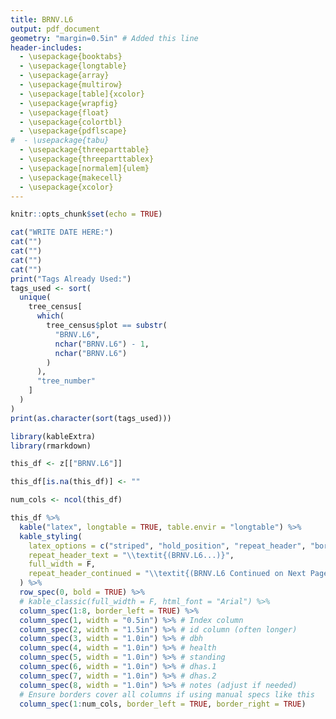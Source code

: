 ```yaml
---
title: BRNV.L6
output: pdf_document
geometry: "margin=0.5in" # Added this line
header-includes:
  - \usepackage{booktabs}
  - \usepackage{longtable}
  - \usepackage{array}
  - \usepackage{multirow}
  - \usepackage[table]{xcolor}
  - \usepackage{wrapfig}
  - \usepackage{float}
  - \usepackage{colortbl}
  - \usepackage{pdflscape}
#  - \usepackage{tabu}
  - \usepackage{threeparttable}
  - \usepackage{threeparttablex}
  - \usepackage[normalem]{ulem}
  - \usepackage{makecell}
  - \usepackage{xcolor}
---
```



```r
knitr::opts_chunk$set(echo = TRUE)
```

```r
cat("WRITE DATE HERE:")
cat("")
cat("")
cat("")
cat("")
print("Tags Already Used:")
tags_used <- sort(
  unique(
    tree_census[
      which(
        tree_census$plot == substr(
          "BRNV.L6",
          nchar("BRNV.L6") - 1,
          nchar("BRNV.L6")
        )
      ),
      "tree_number"
    ]
  )
)
print(as.character(sort(tags_used)))
```

```r
library(kableExtra)
library(rmarkdown)

this_df <- z[["BRNV.L6"]]

this_df[is.na(this_df)] <- ""

num_cols <- ncol(this_df)

this_df %>%
  kable("latex", longtable = TRUE, table.envir = "longtable") %>%
  kable_styling(
    latex_options = c("striped", "hold_position", "repeat_header", "bordered"),
    repeat_header_text = "\\textit{(BRNV.L6...)}",
    full_width = F,
    repeat_header_continued = "\\textit{(BRNV.L6 Continued on Next Page...)}"
  ) %>%
  row_spec(0, bold = TRUE) %>%
  # kable_classic(full_width = F, html_font = "Arial") %>%
  column_spec(1:8, border_left = TRUE) %>%
  column_spec(1, width = "0.5in") %>% # Index column
  column_spec(2, width = "1.5in") %>% # id column (often longer)
  column_spec(3, width = "1.0in") %>% # dbh
  column_spec(4, width = "1.0in") %>% # health
  column_spec(5, width = "1.0in") %>% # standing
  column_spec(6, width = "1.0in") %>% # dhas.1
  column_spec(7, width = "1.0in") %>% # dhas.2
  column_spec(8, width = "1.0in") %>% # notes (adjust if needed)
  # Ensure borders cover all columns if using manual specs like this
  column_spec(1:num_cols, border_left = TRUE, border_right = TRUE)
```

